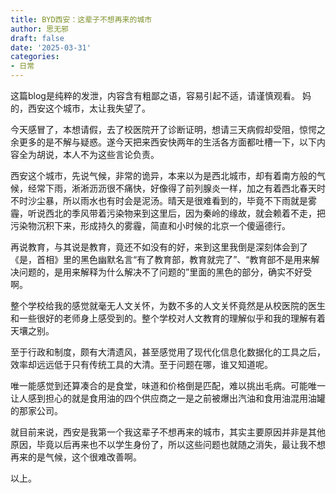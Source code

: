 ```yaml
---
title: BYD西安：这辈子不想再来的城市
author: 思无邪
draft: false
date: '2025-03-31'
categories:
- 日常
---
```

这篇blog是纯粹的发泄，内容含有粗鄙之语，容易引起不适，请谨慎观看。
<!--more-->
妈的，西安这个城市，太让我失望了。

今天感冒了，本想请假，去了校医院开了诊断证明，想请三天病假却受阻，惊愕之余更多的是不解与疑惑。遂今天把来西安快两年的生活各方面都吐槽一下，以下内容全为胡说，本人不为这些言论负责。

西安这个城市，先说气候，非常的诡异，本来以为是西北城市，却有着南方般的气候，经常下雨，淅淅沥沥很不痛快，好像得了前列腺炎一样，加之有着西北春天时不时沙尘暴，所以雨水也有时会是泥汤。晴天是很难看到的，毕竟不下雨就是雾霾，听说西北的季风带着污染物来到这里后，因为秦岭的缘故，就会赖着不走，把污染物沉积下来，形成持久的雾霾，简直和小时候的北京一个傻逼德行。

再说教育，与其说是教育，竟还不如没有的好，来到这里我倒是深刻体会到了《是，首相》里的黑色幽默名言“有了教育部，教育就完了”、“教育部不是用来解决问题的，是用来解释为什么解决不了问题的”里面的黑色的部分，确实不好受啊。

整个学校给我的感觉就毫无人文关怀，为数不多的人文关怀竟然是从校医院的医生和一些很好的老师身上感受到的。整个学校对人文教育的理解似乎和我的理解有着天壤之别。

至于行政和制度，颇有大清遗风，甚至感觉用了现代化信息化数据化的工具之后，效率却远远低于只有传统工具的大清。至于问题在哪，谁又知道呢。

唯一能感觉到还算凑合的是食堂，味道和价格倒是匹配，难以挑出毛病。可能唯一让人感到担心的就是食用油的四个供应商之一是之前被爆出汽油和食用油混用油罐的那家公司。

就目前来说，西安是我第一个我这辈子不想再来的城市，其实主要原因并非是其他原因，毕竟以后再来也不以学生身份了，所以这些问题也就随之消失，最让我不想再来的是气候，这个很难改善啊。

以上。
